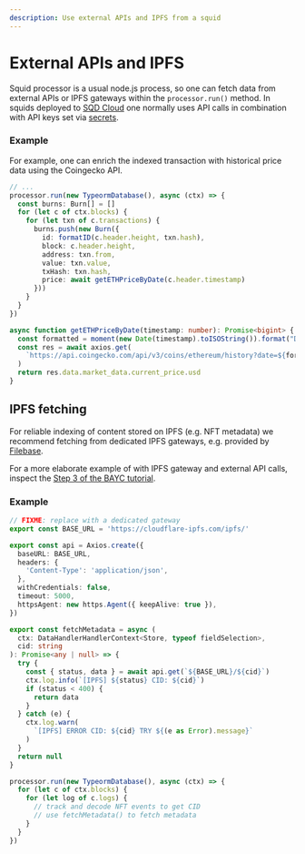 ```yaml
---
description: Use external APIs and IPFS from a squid
---
```


# External APIs and IPFS

Squid processor is a usual node.js process, so one can fetch data from external APIs or IPFS gateways within the `processor.run()` method. In squids deployed to [SQD Cloud](/cloud) one normally uses API calls in combination with API keys set via [secrets](/cloud/resources/env-variables).

### Example

For example, one can enrich the indexed transaction with historical price data using the Coingecko API.

```ts
// ...
processor.run(new TypeormDatabase(), async (ctx) => {
  const burns: Burn[] = []
  for (let c of ctx.blocks) {
    for (let txn of c.transactions) {
      burns.push(new Burn({
        id: formatID(c.header.height, txn.hash),
        block: c.header.height,
        address: txn.from,
        value: txn.value,
        txHash: txn.hash,
        price: await getETHPriceByDate(c.header.timestamp)
      }))
    }
  }
})

async function getETHPriceByDate(timestamp: number): Promise<bigint> {
  const formatted = moment(new Date(timestamp).toISOString()).format("DD-MM-yyyy")
  const res = await axios.get(
    `https://api.coingecko.com/api/v3/coins/ethereum/history?date=${formatted}&localization=false`
  )
  return res.data.market_data.current_price.usd
}
```

## IPFS fetching

For reliable indexing of content stored on IPFS (e.g. NFT metadata) we recommend fetching from dedicated IPFS gateways, e.g. provided by [Filebase](https://filebase.com/dedicated-gateways/).

For a more elaborate example of with IPFS gateway and external API calls, inspect the [Step 3 of the BAYC tutorial](/sdk/tutorials/bayc/step-three-adding-external-data).

### Example

```typescript
// FIXME: replace with a dedicated gateway
export const BASE_URL = 'https://cloudflare-ipfs.com/ipfs/'

export const api = Axios.create({
  baseURL: BASE_URL,
  headers: {
    'Content-Type': 'application/json',
  },
  withCredentials: false,
  timeout: 5000,
  httpsAgent: new https.Agent({ keepAlive: true }),
})

export const fetchMetadata = async (
  ctx: DataHandlerHandlerContext<Store, typeof fieldSelection>,
  cid: string
): Promise<any | null> => {
  try {
    const { status, data } = await api.get(`${BASE_URL}/${cid}`)
    ctx.log.info(`[IPFS] ${status} CID: ${cid}`)
    if (status < 400) {
      return data
    }
  } catch (e) {
    ctx.log.warn(
      `[IPFS] ERROR CID: ${cid} TRY ${(e as Error).message}`
    )
  }
  return null
}

processor.run(new TypeormDatabase(), async (ctx) => {
  for (let c of ctx.blocks) {
    for (let log of c.logs) {
      // track and decode NFT events to get CID
      // use fetchMetadata() to fetch metadata
    }
  }
})
```


